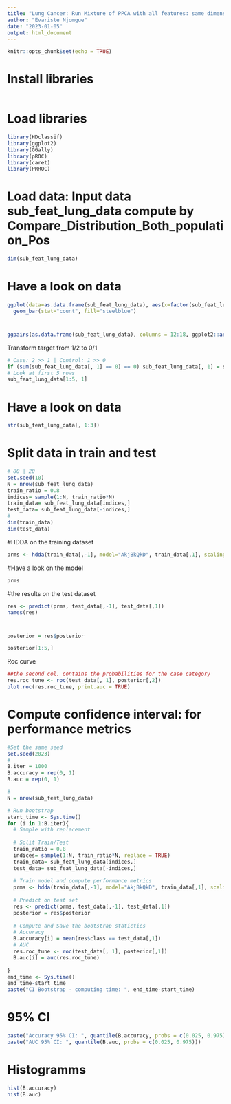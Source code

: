 ---
title: "Lung Cancer: Run Mixture of PPCA with all features: same dimension for components"
author: "Evariste Njomgue"
date: "2023-01-05"
output: html_document
---

```{r setup, include=FALSE}
knitr::opts_chunk$set(echo = TRUE)
```

# Install libraries
```{r eval=FALSE, include=FALSE}

```



# Load libraries
```{r}
library(HDclassif)
library(ggplot2)
library(GGally)
library(pROC)
library(caret)
library(PRROC)
```

# Load data: Input data sub_feat_lung_data compute by Compare_Distribution_Both_population_Pos
```{r}
dim(sub_feat_lung_data)
```

# Have a look on data
```{r}
ggplot(data=as.data.frame(sub_feat_lung_data), aes(x=factor(sub_feat_lung_data[,1]))) +
  geom_bar(stat="count", fill="steelblue")
```

# 
```{r}
ggpairs(as.data.frame(sub_feat_lung_data), columns = 12:18, ggplot2::aes(colour=as.character(sub_feat_lung_data[, 1]))) + theme_bw()
```


Transform target from 1/2 to 0/1
```{r}
# Case: 2 >> 1 | Control: 1 >> 0
if (sum(sub_feat_lung_data[, 1] == 0) == 0) sub_feat_lung_data[, 1] = sub_feat_lung_data[, 1] - 1
# Look at first 5 rows
sub_feat_lung_data[1:5, 1]
```


# Have a look on data
```{r}
str(sub_feat_lung_data[, 1:3])
```

# Split data in train and test
```{r}
# 80 | 20
set.seed(10)
N = nrow(sub_feat_lung_data)
train_ratio = 0.8
indices= sample(1:N, train_ratio*N)
train_data= sub_feat_lung_data[indices,]
test_data= sub_feat_lung_data[-indices,]
#
dim(train_data)
dim(test_data)
```

#HDDA on the training dataset
```{r}
prms <- hdda(train_data[,-1], model="AkjBkQkD", train_data[,1], scaling=TRUE)
```

#Have a look on the model
```{r}
prms
```


#the results on the test dataset
```{r}
res <- predict(prms, test_data[,-1], test_data[,1])
names(res)
```

#
```{r}
posterior = res$posterior
```

```{r}
posterior[1:5,]
```



Roc curve 
```{r}
##the second col. contains the probabilities for the case category
res.roc_tune <- roc(test_data[, 1], posterior[,2])
plot.roc(res.roc_tune, print.auc = TRUE)
```


# Compute confidence interval: for performance metrics
```{r}
#Set the same seed
set.seed(2023)
#
B.iter = 1000
B.accuracy = rep(0, 1)
B.auc = rep(0, 1)

#
N = nrow(sub_feat_lung_data)

# Run bootstrap
start_time <- Sys.time()
for (i in 1:B.iter){
  # Sample with replacement
  
  # Split Train/Test
  train_ratio = 0.8
  indices= sample(1:N, train_ratio*N, replace = TRUE)
  train_data= sub_feat_lung_data[indices,]
  test_data= sub_feat_lung_data[-indices,]
  
  # Train model and compute performance metrics
  prms <- hdda(train_data[,-1], model="AkjBkQkD", train_data[,1], scaling=TRUE)
  
  # Predict on test set
  res <- predict(prms, test_data[,-1], test_data[,1])
  posterior = res$posterior
  
  # Compute and Save the bootstrap statictics
  # Accuracy
  B.accuracy[i] = mean(res$class == test_data[,1])
  # AUC
  res.roc_tune <- roc(test_data[, 1], posterior[,1])
  B.auc[i] = auc(res.roc_tune)
  
}
end_time <- Sys.time()
end_time-start_time
paste("CI Bootstrap - computing time: ", end_time-start_time)
```


# 95% CI
```{r}
paste("Accuracy 95% CI: ", quantile(B.accuracy, probs = c(0.025, 0.975)))
paste("AUC 95% CI: ", quantile(B.auc, probs = c(0.025, 0.975)))
```


# Histogramms
```{r}
hist(B.accuracy)
hist(B.auc)
```





